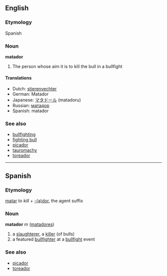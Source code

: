 ==English==
===Etymology===
Spanish

===Noun===
'''matador'''

# The person whose aim it is to kill the bull in a bullfight

==== Translations ====
*Dutch: [[stierenvechter]]
*German: Matador
*Japanese: [[マタドール]] (matadoru)
*Russian: [[матадор]]
*Spanish: matador

=== See also ===
*[[bullfighting]]
*[[fighting bull]]
*[[picador]]
*[[tauromachy]]
*[[toreador]]

----

== Spanish ==
===Etymology===
[[matar]] ''to kill'' + [[-dor|-(a)dor]], the agent suffix

=== Noun ===
'''matador''' ''m'' ([[matadores]])

# a [[slaughterer]], a [[killer]] (of bulls)<!-- doesn't it just mean "killer" in its basic sense? -->
# a featured [[bullfighter]] at a [[bullfight]] event

===See also===
*[[picador]]
*[[toreador]]